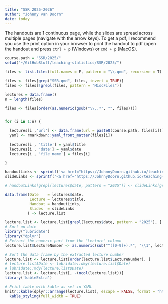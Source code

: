 ```yaml
---
title: "SSR 2025-2026"
author: "Johnny van Doorn"
date: today
---
```


The handouts are 1 continuous page, while the slides are spread across multiple pages (navigate with the arrow keys). To get a pdf, I recommend you use the print option in your browser to print the handout to pdf (open the handout and press `ctrl + p` (Windows) or `cmd + p` (MacOS). 

```r
course.path = "SSR/2025/"
setwd("~/GitHubStuff/teaching-statistics/SSR/2025/")

files <- list.files(full.names = F, pattern = "\\.qmd", recursive = T)

files <- files[grep("SSR.qmd", files, invert = TRUE)]
files <- files[!grepl(files, pattern = "MiscFiles")]

lectures = data.frame()
n = length(files)

files <- files[order(as.numeric(gsub("\\..*", "", files)))]


for (i in 1:n) {

  lectures[i ,'url'] <- data.frame(url = paste0(course.path, files[i]))
  yaml <- rmarkdown::yaml_front_matter(files[i])
  
  lectures[i , 'title'] = yaml$title
  lectures[i , 'date'] = yaml$date
  lectures[i , 'file_name'] = files[i]

}

handoutLinks <- sprintf('<a href="https://JohnnyDoorn.github.io/teaching-statistics/%s" target="_blank" class="external">link</a>', gsub("qmd", "html", lectures$url))
slideLinks <- sprintf('<a href="https://JohnnyDoorn.github.io/teaching-statistics/%s" target="_blank" class="external">link</a>', gsub("qmd", "slide.html", lectures$url))

# handoutLinks[grepl(lectures$date, pattern = "2025")] <- slideLinks[grepl(lectures$date, pattern = "2025")] <- "-"

data.frame(Date    = lectures$date, 
           Lecture = lectures$title,
           Handout = handoutLinks,
           Slides  = slideLinks
          ) -> lecture.list

lecture.list <- lecture.list[grepl(lectures$date, pattern = "2025"), ]
# Sort on date
library("lubridate")
library("dplyr")
# Extract the numeric part from the "Lecture" column
lecture.list$LectureNumber <- as.numeric(sub("^([0-9]+).*", "\\1", lecture.list$Lecture))

# Sort the data frame by the extracted lecture number
lecture.list <- lecture.list[order(lecture.list$LectureNumber), ]
# lecture.list$Date <- lubridate::dmy(lecture.list$Date)
# lubridate::mdy(lecture.list$Date)
lecture.list <- lecture.list[, -(ncol(lecture.list))]
library('kableExtra')

# Print table with kable as set in YAML
knitr::kable(dplyr::arrange(lecture.list), escape = FALSE, format = "html" ) %>%
  kable_styling(full_width = TRUE)
```
